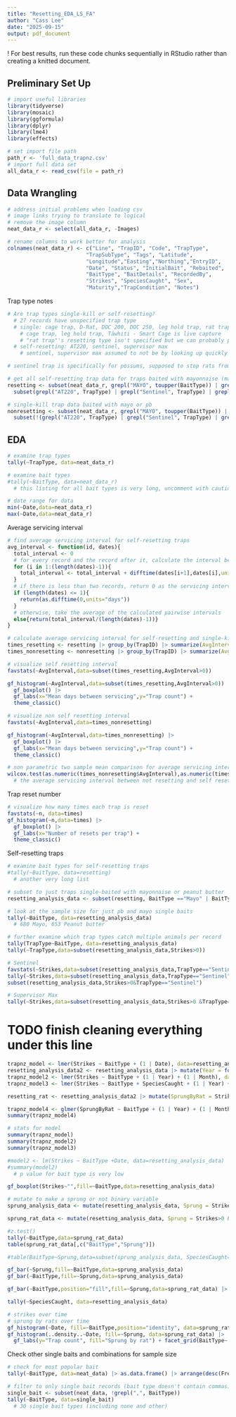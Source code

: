 ```yaml
---
title: "Resetting_EDA_LS_FA"
author: "Cass Lee"
date: "2025-09-15"
output: pdf_document
---
```


! For best results, run these code chunks sequentially in RStudio rather than creating a knitted document.

## Preliminary Set Up

```r
# import useful libraries
library(tidyverse)
library(mosaic)
library(ggformula)
library(dplyr)
library(lme4)
library(effects)
```

```r
# set import file path
path_r <- 'full_data_trapnz.csv'
# import full data set
all_data_r <- read_csv(file = path_r)
```

## Data Wrangling

```r
# address initial problems when loading csv
# image links trying to translate to logical
# remove the image column
neat_data_r <- select(all_data_r, -Images)
```

```r
# rename columns to work better for analysis
colnames(neat_data_r) <- c("Line", "TrapID", "Code", "TrapType",
                         "TrapSubType", "Tags", "Latitude",
                         "Longitude","Easting","Northing","EntryID",
                         "Date", "Status", "InitialBait", "Rebaited",
                         "BaitType", "BaitDetails", "RecordedBy",
                         "Strikes", "SpeciesCaught", "Sex",
                         "Maturity","TrapCondition", "Notes")
```

Trap type notes

```r
# Are trap types single-kill or self-resetting?
  # 27 records have unspecified trap type
  # single: cage trap, D-Rat, DOC 200, DOC 250, leg hold trap, rat trap, SA cat, Tāwhiti - Smart Cage, trapinator
    # cage trap, leg hold trap, Tāwhiti - Smart Cage is live capture
    # "rat trap"'s resetting type isn't specified but we can probably pretty safely assume it's single trap per set
  # self-resetting: AT220, sentinel, supervisor max
    # sentinel, supervisor max assumed to not be by looking up quickly but actually recorded as having multiple strikes sometimes

# sentinel trap is specifically for possums, supposed to stop rats from getting bait
```

```r
# get all self-resetting trap data for traps baited with mayonnaise (mayo) or peanut butter (pb)
resetting <- subset(neat_data_r, grepl("MAYO", toupper(BaitType)) | grepl("PEANUT BUTTER", toupper(BaitType))) |>
  subset(grepl("AT220", TrapType) | grepl("Sentinel", TrapType) | grepl("Supervisor Max", TrapType))
```

```r
# single-kill trap data baited with mayo or pb
nonresetting <- subset(neat_data_r, grepl("MAYO", toupper(BaitType)) | grepl("PEANUT BUTTER", toupper(BaitType))) |>
  subset(!(grepl("AT220", TrapType) | grepl("Sentinel", TrapType) | grepl("Supervisor Max", TrapType)))
```

## EDA

```r
# examine trap types
tally(~TrapType, data=neat_data_r)
```

```r
# examine bait types
#tally(~BaitType, data=neat_data_r)
  # this listing for all bait types is very long, uncomment with caution
```

```r
# date range for data
min(~Date,data=neat_data_r)
max(~Date,data=neat_data_r)
```

Average servicing interval

```r
# find average servicing interval for self-resetting traps
avg_interval <- function(id, dates){
  total_interval <- 0
  # for every record and the record after it, calculate the interval between the records (the servicing interval)
  for (i in 1:(length(dates)-1)){
    total_interval <- total_interval + difftime(dates[i+1],dates[i],units="days")
  }
  # if there is less than two records, return 0 as the servicing interval
  if (length(dates) <= 1){
    return(as.difftime(0,units="days"))
  }
  # otherwise, take the average of the calculated pairwise intervals
  else{return(total_interval/(length(dates)-1))}
}

# calculate average servicing interval for self-resetting and single-kill traps
times_resetting <- resetting |> group_by(TrapID) |> summarize(AvgInterval = avg_interval(TrapID,Date)[1], n = n())
times_nonresetting <- nonresetting |> group_by(TrapID) |> summarize(AvgInterval = avg_interval(TrapID,Date)[1], n = n())
```

```r
# visualize self resetting interval
favstats(~AvgInterval,data=subset(times_resetting,AvgInterval>0))

gf_histogram(~AvgInterval,data=subset(times_resetting,AvgInterval>0)) |>
  gf_boxplot() |>
  gf_labs(x="Mean days between servicing",y="Trap count") +
  theme_classic()
```

```r
# visualize non self resetting interval
favstats(~AvgInterval,data=times_nonresetting)

gf_histogram(~AvgInterval,data=times_nonresetting) |> 
  gf_boxplot() |>
  gf_labs(x="Mean days between servicing",y="Trap count") +
  theme_classic()
```

```r
# non parametric two sample mean comparison for average servicing interval
wilcox.test(as.numeric(times_nonresetting$AvgInterval),as.numeric(times_resetting$AvgInterval))
  # the average servicing interval between not resetting and self resetting is meaningfully different, p < 0.001
```

Trap reset number

```r
# visualize how many times each trap is reset
favstats(~n, data=times)
gf_histogram(~n,data=times) |> 
  gf_boxplot() |>
  gf_labs(x="Number of resets per trap") + 
  theme_classic()
```

Self-resetting traps

```r
# examine bait types for self-resetting traps
#tally(~BaitType, data=resetting)
  # another very long list
```

```r
# subset to just traps single-baited with mayonnaise or peanut butter
resetting_analysis_data <- subset(resetting, BaitType =="Mayo" | BaitType=="Peanut butter")
```

```r
# look at the sample size for just pb and mayo single baits
tally(~BaitType, data=resetting_analysis_data)
  # 680 Mayo, 653 Peanut butter
```

```r
# further examine which trap types catch multiple animals per record
tally(TrapType~BaitType, data=resetting_analysis_data)
tally(~TrapType,data=subset(resetting_analysis_data,Strikes>0))
```

```r
# Sentinel
favstats(~Strikes,data=subset(resetting_analysis_data,TrapType=="Sentinel"))
tally(~Strikes,data=subset(resetting_analysis_data,TrapType=="Sentinel"))
subset(resetting_analysis_data,Strikes>0&TrapType=="Sentinel")
```

```r
# Supervisor Max
tally(~Strikes,data=subset(resetting_analysis_data,Strikes>0 &TrapType=="Supervisor Max"))
```

# TODO finish cleaning everything under this line

```r
trapnz_model <- lmer(Strikes ~ BaitType + (1 | Date), data=resetting_analysis_data)
resetting_analysis_data2 <- resetting_analysis_data |> mutate(Year = format(Date,"%Y"), Month = format(Date,"%m"))
trapnz_model2 <- lmer(Strikes ~ BaitType + (1 | Year) + (1 | Month), data=resetting_analysis_data2)
trapnz_model3 <- lmer(Strikes ~ BaitType + SpeciesCaught + (1 | Year) + (1 | Month), data=resetting_analysis_data2)

resetting_rat <- resetting_analysis_data2 |> mutate(SprungByRat = Strikes>0 & grepl("Rat",SpeciesCaught))

trapnz_model4 <- glmer(SprungByRat ~ BaitType + (1 | Year) + (1 | Month), family=binomial, data=resetting_rat)
summary(trapnz_model4)
```

```r
# stats for model
summary(trapnz_model)
summary(trapnz_model2)
summary(trapnz_model3)

#model2 <- lm(Strikes ~ BaitType +Date, data=resetting_analysis_data)
#summary(model2)
  # p value for bait type is very low

```

```r
gf_boxplot(Strikes~"",fill=~BaitType,data=resetting_analysis_data)
```

```r
# mutate to make a sprung or not binary variable
sprung_analysis_data <- mutate(resetting_analysis_data, Sprung = Strikes>0)
```

```r

sprung_rat_data <- mutate(resetting_analysis_data, Sprung = Strikes>0 & grepl("Rat",SpeciesCaught))

#z.test()
tally(~BaitType,data=sprung_rat_data)
table(sprung_rat_data[,c("BaitType","Sprung")])

#table(BaitType~Sprung,data=subset(sprung_analysis_data, SpeciesCaught=="None" | grepl("Rat",SpeciesCaught)))
```

```r
gf_bar(~Sprung,fill=~BaitType,data=sprung_analysis_data)
gf_bar(~BaitType,fill=~Sprung,data=sprung_analysis_data)

gf_bar(~BaitType,position="fill",fill=~Sprung,data=sprung_rat_data) |> gf_labs(x = "Bait type", y = "Proportion of traps", fill="Sprung by rat") + scale_fill_manual(values=c("#F8766D","#00BFC4"), labels = c("False", "True")) + theme_classic()
```

```r
tally(~SpeciesCaught, data=resetting_analysis_data)
```

```r
# strikes over time
# sprung by rats over time
gf_histogram(~Date, fill=~BaitType,position="identity", data=sprung_rat_data)
gf_histogram(..density..~Date, fill=~Sprung, data=sprung_rat_data) |>
  gf_labs(y="Trap count", fill="Sprung by rat") + facet_grid(BaitType~.,labeller=labeller("Mayonnaise", "Peanut butter")) + scale_fill_manual(values=c("#F8766D","#00BFC4"), labels = c("False", "True")) + theme_classic()
```

Check other single baits and combinations for sample size
```r
# check for most popular bait
tally(~BaitType, data=neat_data) |> as.data.frame() |> arrange(desc(Freq))
```

```r
# filter to only single bait records (bait type doesn't contain commas)
single_bait <- subset(neat_data, !grepl(",", BaitType))
tally(~BaitType, data=single_bait)
  # 30 single bait types (including none and other)
```